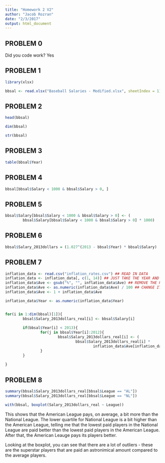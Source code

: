 ```yaml
---
title: "Homework 2 V2"
author: "Jacob Rozran"
date: "2/3/2017"
output: html_document
---
```


## PROBLEM 0

Did you code work? Yes

## PROBLEM 1

```r
library(xlsx)

bbsal <- read.xlsx("Baseball Salaries - Modified.xlsx", sheetIndex = 1)
```

## PROBLEM 2

```r
head(bbsal)

dim(bbsal)

str(bbsal)
```

## PROBLEM 3

```r
table(bbsal$Year)
```

## PROBLEM 4

``` r
bbsal[bbsal$Salary < 1000 & bbsal$Salary > 0, ]
```

## PROBLEM 5

```r
bbsal$Salary[bbsal$Salary < 1000 & bbsal$Salary > 0] <- (
        bbsal$Salary[bbsal$Salary < 1000 & bbsal$Salary > 0] * 1000)
```

## PROBLEM 6

```r
bbsal$Salary_2013dollars = (1.027^(2013 - bbsal$Year) * bbsal$Salary)
```

## PROBLEM 7

```r
inflation_data <- read.csv("inflation_rates.csv") ## READ IN DATA
inflation_data <- inflation_data[, c(1, 14)] ## JUST TAKE THE YEAR AND AVERAGE
inflation_data$Ave <- gsub("%", "", inflation_data$Ave) ## REMOVE THE PERCENT SIGN
inflation_data$Ave <- as.numeric(inflation_data$Ave) / 100 ## CHANGE IT TO A PROPER VALUE
inflation_data$Ave <- 1 + inflation_data$Ave

inflation_data$Year <- as.numeric(inflation_data$Year)


for(i in 1:dim(bbsal)[1]){
        bbsal$Salary_2013dollars_real[i] <- bbsal$Salary[i]
        
        if(bbsal$Year[i] < 2013){
                for(j in bbsal$Year[i]:2012){
                        bbsal$Salary_2013dollars_real[i] <- (
                                bbsal$Salary_2013dollars_real[i] * 
                                        inflation_data$Ave[inflation_data$Year == j])
                }
        } 
        
}
```

## PROBLEM 8

```r
summary(bbsal$Salary_2013dollars_real[bbsal$League == "AL"])
summary(bbsal$Salary_2013dollars_real[bbsal$League == "NL"])

with(bbsal, boxplot(Salary_2013dollars_real ~ League))
```

This shows that the American League pays, on average, a bit more than the National League. The lower quartile for National League is a bit higher than the American League, telling me that the lowest paid players in the National League are paid better than the lowest paid players in the American League. After that, the American Leauge pays its players better. 

Looking at the boxplot, you can see that there are a lot of outliers - these are the superstar players that are paid an astronimical amount compared to the average players. 